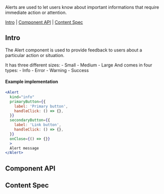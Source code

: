 
<Meta of={AlertStories} />

<Title>Alert</Title>

<Subtitle>Alerts are used to let users know about important informations that require immediate action or attention.</Subtitle>

[Intro](#Intro) | [Component API](#ComponentAPI) | [Content Spec](#ContentSpec)

## Intro <a id="Intro" />

The Alert component is used to provide feedback to users about a particular action or situation.

<BlockColumnsContainer>
    <BlockColumns>
        It has three different sizes:
        - Small
        - Medium
        - Large
    </BlockColumns>
    <BlockColumns>
        And comes in four types:
        - Info
        - Error
        - Warning
        - Success
    </BlockColumns>
</BlockColumnsContainer>

#### Example implementation

```jsx
<Alert
  kind="info"
  primaryButton={{
    label: 'Primary button',
    handleClick: () => {},
  }}
  secondaryButton={{
    label: 'Link button',
    handleClick: () => {},
  }}
  onClose={() => {}}
  >
  Alert message
</Alert>
```

<Canvas of={AlertStories.Kinds} sourceState="none"/>

## Component API <a id="ComponentAPI" />

<ArgsTable />

## Content Spec <a id="ContentSpec" />

<Figma showLink height="100%" url="https://www.figma.com/file/9FDwjR8lYvincseDkKypC4/Component-Documentations?type=design&node-id=97-23185&mode=dev" />
